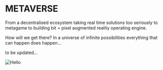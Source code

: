 # METAVERSE

From a decentralised ecosystem taking real time solutions too seriously to metagame to building bit = pixel augmented reality operating engine.

How will we get there? 
In a universe of infinite possibilities everything that can happen does happen...

to be updated...
<br />


<Image src="/Pathintegral.jpeg" alt="Hello" width={640} height={480} />
